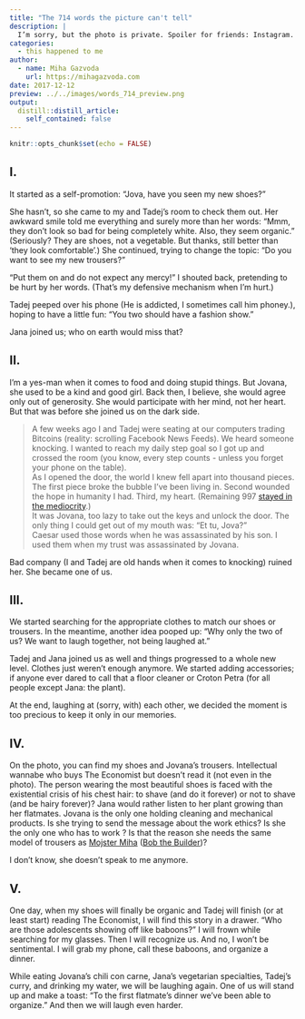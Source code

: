 ```yaml
---
title: "The 714 words the picture can't tell"
description: |
  I’m sorry, but the photo is private. Spoiler for friends: Instagram.
categories:
  - this happened to me
author:
  - name: Miha Gazvoda
    url: https://mihagazvoda.com
date: 2017-12-12
preview: ../../images/words_714_preview.png
output:
  distill::distill_article:
    self_contained: false
---
```


```r
knitr::opts_chunk$set(echo = FALSE)
```

## I.

It started as a self-promotion: “Jova, have you seen my new shoes?”

She hasn’t, so she came to my and Tadej’s room to check them out. Her awkward smile told me everything and surely more than her words: “Mmm, they don’t look so bad for being completely white. Also, they seem organic.” (Seriously? They are shoes, not a vegetable. But thanks, still better than ‘they look comfortable’.) She continued, trying to change the topic: “Do you want to see my new trousers?”

“Put them on and do not expect any mercy!” I shouted back, pretending to be hurt by her words. (That’s my defensive mechanism when I’m hurt.)

Tadej peeped over his phone (He is addicted, I sometimes call him phoney.), hoping to have a little fun: “You two should have a fashion show.”

Jana joined us; who on earth would miss that?

## II.

I’m a yes-man when it comes to food and doing stupid things. But Jovana, she used to be a kind and good girl. Back then, I believe, she would agree only out of generosity. She would participate with her mind, not her heart. But that was before she joined us on the dark side.

> A few weeks ago I and Tadej were seating at our computers trading Bitcoins (reality: scrolling Facebook News Feeds). We heard someone knocking. I wanted to reach my daily step goal so I got up and crossed the room (you know, every step counts - unless you forget your phone on the table).  
As I opened the door, the world I knew fell apart into thousand pieces. The first piece broke the bubble I've been living in. Second wounded the hope in humanity I had. Third, my heart. (Remaining 997 [stayed in the mediocrity](https://medium.com/@mihagazvoda/because-thats-a-definition-of-mediocrity-d85b8331ea4d).)  
It was Jovana, too lazy to take out the keys and unlock the door. The only thing I could get out of my mouth was: “Et tu, Jova?”  
Caesar used those words when he was assassinated by his son. I used them when my trust was assassinated by Jovana. 

Bad company (I and Tadej are old hands when it comes to knocking) ruined her. She became one of us.

## III.

We started searching for the appropriate clothes to match our shoes or trousers. In the meantime, another idea pooped up: “Why only the two of us? We want to laugh together, not being laughed at.”

Tadej and Jana joined us as well and things progressed to a whole new level. Clothes just weren’t enough anymore. We started adding accessories; if anyone ever dared to call that a floor cleaner or Croton Petra (for all people except Jana: the plant).

At the end, laughing at (sorry, with) each other, we decided the moment is too precious to keep it only in our memories.

## IV.

On the photo, you can find my shoes and Jovana’s trousers. Intellectual wannabe who buys The Economist but doesn’t read it (not even in the photo). The person wearing the most beautiful shoes is faced with the existential crisis of his chest hair: to shave (and do it forever) or not to shave (and be hairy forever)? Jana would rather listen to her plant growing than her flatmates. Jovana is the only one holding cleaning and mechanical products. Is she trying to send the message about the work ethics? Is she the only one who has to work ? Is that the reason she needs the same model of trousers as [Mojster Miha](https://upload.wikimedia.org/wikipedia/en/c/c5/Bob_the_builder.jpg) ([Bob the Builder](https://upload.wikimedia.org/wikipedia/en/c/c5/Bob_the_builder.jpg))?

I don’t know, she doesn’t speak to me anymore.

## V.

One day, when my shoes will finally be organic and Tadej will finish (or at least start) reading The Economist, I will find this story in a drawer. “Who are those adolescents showing off like baboons?” I will frown while searching for my glasses. Then I will recognize us. And no, I won’t be sentimental. I will grab my phone, call these baboons, and organize a dinner.

While eating Jovana’s chili con carne, Jana’s vegetarian specialties, Tadej’s curry, and drinking my water, we will be laughing again. One of us will stand up and make a toast: “To the first flatmate’s dinner we’ve been able to organize.” And then we will laugh even harder.



